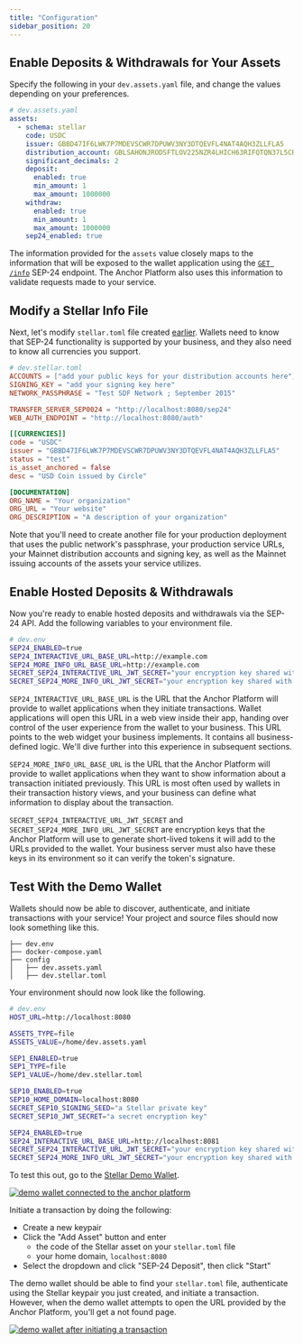 ```yaml
---
title: "Configuration"
sidebar_position: 20
---
```



## Enable Deposits & Withdrawals for Your Assets

Specify the following in your `dev.assets.yaml` file, and change the values depending on your preferences.

<CodeExample>

```yaml
# dev.assets.yaml
assets:
  - schema: stellar
    code: USDC
    issuer: GBBD47IF6LWK7P7MDEVSCWR7DPUWV3NY3DTQEVFL4NAT4AQH3ZLLFLA5
    distribution_account: GBLSAHONJRODSFTLOV225NZR4LHICH63RIFQTQN37L5CRTR2IMQ5UEK7
    significant_decimals: 2
    deposit:
      enabled: true
      min_amount: 1
      max_amount: 1000000
    withdraw:
      enabled: true
      min_amount: 1
      max_amount: 1000000
    sep24_enabled: true
```

</CodeExample>

The information provided for the `assets` value closely maps to the information that will be exposed to the wallet application using the [`GET /info`][sep24-get-info] SEP-24 endpoint. The Anchor Platform also uses this information to validate requests made to your service.

## Modify a Stellar Info File

Next, let's modify `stellar.toml` file created [earlier][sep1-ap]. Wallets need to know that SEP-24 functionality is supported by your business, and they also need to know all currencies you support.

<CodeExample>

```toml
# dev.stellar.toml
ACCOUNTS = ["add your public keys for your distribution accounts here"]
SIGNING_KEY = "add your signing key here"
NETWORK_PASSPHRASE = "Test SDF Network ; September 2015"

TRANSFER_SERVER_SEP0024 = "http://localhost:8080/sep24"
WEB_AUTH_ENDPOINT = "http://localhost:8080/auth"

[[CURRENCIES]]
code = "USDC"
issuer = "GBBD47IF6LWK7P7MDEVSCWR7DPUWV3NY3DTQEVFL4NAT4AQH3ZLLFLA5"
status = "test"
is_asset_anchored = false
desc = "USD Coin issued by Circle"

[DOCUMENTATION]
ORG_NAME = "Your organization"
ORG_URL = "Your website"
ORG_DESCRIPTION = "A description of your organization"
```

</CodeExample>

Note that you'll need to create another file for your production deployment that uses the public network's passphrase, your production service URLs, your Mainnet distribution accounts and signing key, as well as the Mainnet issuing accounts of the assets your service utilizes.

## Enable Hosted Deposits & Withdrawals

Now you're ready to enable hosted deposits and withdrawals via the SEP-24 API. Add the following variables to your environment file.

<CodeExample>

```bash
# dev.env
SEP24_ENABLED=true
SEP24_INTERACTIVE_URL_BASE_URL=http://example.com
SEP24_MORE_INFO_URL_BASE_URL=http://example.com
SECRET_SEP24_INTERACTIVE_URL_JWT_SECRET="your encryption key shared with your business server"
SECRET_SEP24_MORE_INFO_URL_JWT_SECRET="your encryption key shared with your business server"
```

</CodeExample>

`SEP24_INTERACTIVE_URL_BASE_URL` is the URL that the Anchor Platform will provide to wallet applications when they initiate transactions. Wallet applications will open this URL in a web view inside their app, handing over control of the user experience from the wallet to your business. This URL points to the web widget your business implements. It contains all business-defined logic. We'll dive further into this experience in subsequent sections.

`SEP24_MORE_INFO_URL_BASE_URL` is the URL that the Anchor Platform will provide to wallet applications when they want to show information about a transaction initiated previously. This URL is most often used by wallets in their transaction history views, and your business can define what information to display about the transaction.

`SECRET_SEP24_INTERACTIVE_URL_JWT_SECRET` and `SECRET_SEP24_MORE_INFO_URL_JWT_SECRET` are encryption keys that the Anchor Platform will use to generate short-lived tokens it will add to the URLs provided to the wallet. Your business server must also have these keys in its environment so it can verify the token's signature.

## Test With the Demo Wallet

Wallets should now be able to discover, authenticate, and initiate transactions with your service! Your project and source files should now look something like this.

<CodeExample>

```
├── dev.env
├── docker-compose.yaml
├── config
│   ├── dev.assets.yaml
│   ├── dev.stellar.toml
```

</CodeExample>

Your environment should now look like the following.

<CodeExample>

```bash
# dev.env
HOST_URL=http://localhost:8080

ASSETS_TYPE=file
ASSETS_VALUE=/home/dev.assets.yaml

SEP1_ENABLED=true
SEP1_TYPE=file
SEP1_VALUE=/home/dev.stellar.toml

SEP10_ENABLED=true
SEP10_HOME_DOMAIN=localhost:8080
SECRET_SEP10_SIGNING_SEED="a Stellar private key"
SECRET_SEP10_JWT_SECRET="a secret encryption key"

SEP24_ENABLED=true
SEP24_INTERACTIVE_URL_BASE_URL=http://localhost:8081
SECRET_SEP24_INTERACTIVE_URL_JWT_SECRET="your encryption key shared with your business server"
SECRET_SEP24_MORE_INFO_URL_JWT_SECRET="your encryption key shared with your business server"
```

</CodeExample>

To test this out, go to the [Stellar Demo Wallet][stellar-demo-wallet].

[![demo wallet connected to the anchor platform](/assets/anchor-platform-sep24-demo-wallet.png)](/assets/anchor-platform-sep24-demo-wallet.png)

Initiate a transaction by doing the following:

- Create a new keypair
- Click the "Add Asset" button and enter
  - the code of the Stellar asset on your `stellar.toml` file
  - your home domain, `localhost:8080`
- Select the dropdown and click "SEP-24 Deposit", then click "Start"

The demo wallet should be able to find your `stellar.toml` file, authenticate using the Stellar keypair you just created, and initiate a transaction. However, when the demo wallet attempts to open the URL provided by the Anchor Platform, you'll get a not found page.

[![demo wallet after initiating a transaction](/assets/anchor-platform-sep24-demo-wallet-widget.png)](/assets/anchor-platform-sep24-demo-wallet-widget.png)

[sep-1]: https://github.com/stellar/stellar-protocol/blob/master/ecosystem/sep-0001.md
[sep-9]: https://github.com/stellar/stellar-protocol/blob/master/ecosystem/sep-0009.md
[sep-24]: https://github.com/stellar/stellar-protocol/blob/master/ecosystem/sep-0024.md
[sep-38]: https://github.com/stellar/stellar-protocol/blob/master/ecosystem/sep-0038.md
[sep24-get-info]: https://github.com/stellar/stellar-protocol/blob/master/ecosystem/sep-0024.md#info
[anchor-platform-image]: https://hub.docker.com/r/stellar/anchor-platform
[docker-compose]: https://docs.docker.com/compose/
[minikube]: https://minikube.sigs.k8s.io/docs/
[kubernetes]: https://kubernetes.io/
[nginx]: https://www.nginx.com/
[ap-default-values]: https://github.com/stellar/java-stellar-anchor-sdk/blob/develop/platform/src/main/resources/config/anchor-config-default-values.yaml
[stellar-demo-wallet]: https://demo-wallet.stellar.org
[stellar-lab]: https://laboratory.stellar.org/
[postgresql]: https://www.postgresql.org/
[aurora-postgresql]: https://docs.aws.amazon.com/AmazonRDS/latest/AuroraUserGuide/Aurora.AuroraPostgreSQL.html
[h2]: https://www.h2database.com/html/main.html
[sqlite]: https://www.sqlite.org/index.html
[flyway]: https://documentation.red-gate.com/fd/welcome-to-flyway-184127914.html
[sep-24-ref-ui]: https://github.com/stellar/sep24-reference-ui
[sep-24-ref]: https://github.com/stellar/java-stellar-anchor-sdk/tree/develop/kotlin-reference-server
[sep1-ap]: /docs/category/stellar-info-file
